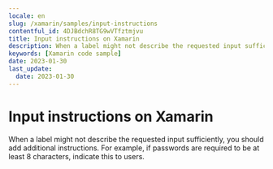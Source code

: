 ```yaml
---
locale: en
slug: /xamarin/samples/input-instructions
contentful_id: 4DJBdchR8TG9wVTfztmjvu
title: Input instructions on Xamarin
description: When a label might not describe the requested input sufficiently, you should add additional instructions.
keywords: [Xamarin code sample]
date: 2023-01-30
last_update:
  date: 2023-01-30
---
```


# Input instructions on Xamarin

When a label might not describe the requested input sufficiently, you should add additional instructions. For example, if passwords are required to be at least 8 characters, indicate this to users.

<CodeSample id="input-instructions" locale="en" platform="xamarin"/>
